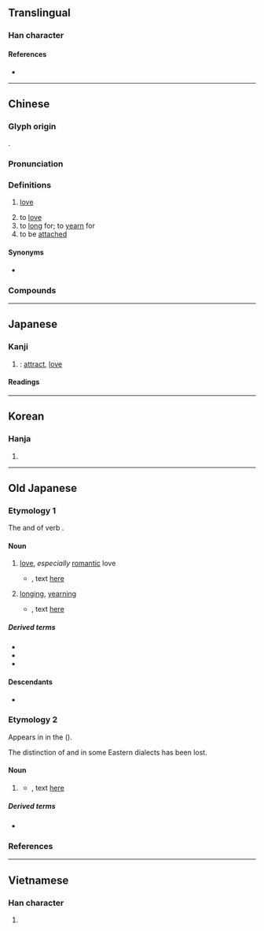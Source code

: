 {{also|恋}}
{{character info/new}}
==Translingual==
{{ja-forms|[[恋]]|[[恋]]|戀}}

===Han character===
{{Han char|rn=61|rad=心|as=19|sn=23|four=22339|canj=VFP|ids=⿱䜌心}}

====References====
* {{Han ref|kx=0409.090|dkj=11504|dj=0751.130|hdz=42372.080|uh=6200|ud=25088|bh=C5CA|bd=50634}}

----

==Chinese==
{{zh-forms|s=恋}}

===Glyph origin===
{{Han etym}}
{{Han compound|䜌|心|t2=heart|c1=p|c2=s|ls=psc}}.

===Pronunciation===
{{zh-pron
|m=liàn
|ma=y
|m-s=
|c=lyun2,lyun5
|c-t=
|g=
|h=pfs=lien
|j=
|mb=
|md=
|mn=loân
|mn-t=luang3
|w=3li
|x=
|mc=y
|oc=y
|cat=n,v
}}

===Definitions===
{{zh-hanzi}}

# [[love]]
#: {{zh-l|戀愛|love}}
# to [[love]]
# to [[long]] for; to [[yearn]] for
# to be [[attach]]ed
#: {{zh-x|留戀|to be reluctant to leave}}

====Synonyms====
* {{zh-l|愛}}

===Compounds===
{{zh-der|戀愛|戀情|同性戀|久戀|三角戀愛|思戀|愛戀|失戀|依戀|單戀|初戀|戀父情結|戀土難移|留戀|戀戀|攀戀|戀新忘舊|戀酒迷花|戀戰|戀枕|戀歌|戀棧|戀舊|擇戀|戀母情結|戀闕|戀酒貪色|戀曲|移情別戀|相戀|懷戀|戀戀不捨|瞻天戀闕|眷戀|犬馬戀主|戀酒貪杯|戀酒貪花|畸戀|戀慕|戀戀難捨|晚戀|熱戀|無心戀棧|戀生惡死|戀人|犬馬之戀|棧戀|戀家|暗戀|耽花戀酒|貼戀|駑馬戀棧|迷戀|網路戀情|繫戀|良醞可戀|自戀|自由戀愛|顧戀|罣戀|貪花戀酒|貪戀|速食戀愛|談戀愛|師生戀}}

----

==Japanese==
{{ja-kanji forms|恋|戀}}

===Kanji===
{{ja-kanji|grade=|rs=心19|shin=恋}}

# {{ja-kyujitai spelling of|恋}}: [[attract]], [[love]]

====Readings====
{{ja-readings
|goon=れん
|kanon=れん
|kun=こい-<こひ-, こい-し.い<こひ-し.い, こ-う<こ-ふ
}}

----

==Korean==

===Hanja===
{{ko-hanja|hangeul=[[련]], [[연]]|eumhun=|mr=ryŏn, yŏn|y=lyen, yen}}

# {{defn|lang=ko|sort=心19}}

----

==Old Japanese==

===Etymology 1===
The {{m|ja|未然形|tr=mizenkei||irrealis form}} and {{m|ja|連用形|tr=ren'yōkei||stem or continuative form}} of verb {{m|ja|戀ふ|tr=ko<sub>1</sub>pu||to [[love]], [[yearn]]}}.

====Noun====
{{head|ojp|noun|tr=ko<sub>1</sub>pi<sub>2</sub>|kana|こひ}}

# [[love]], ''especially'' [[romantic]] love
#* {{RQ:Manyoshu|4|596}}, text [http://jti.lib.virginia.edu/japanese/manyoshu/Man4Yos.html#596 here]
#*: {{ux|ojp|八百日徃濱之沙毛吾'''戀'''二豈不益歟[[沖つ島守|奥嶋守]]|tr=yapoka yuku hama no<sub>2</sub> manago<sub>1</sub> no<sub>2</sub> aga '''ko<sub>1</sub>pi<sub>2</sub>''' ni ani masarazi oki<sub>1</sub> tu simamori|On so vast a shore―that one could walk eight hundred days―would the grains of sand number greater than my '''love''', o guardian of the outer isles?<ref>{{cite-book|1998|Edwin A. Cranston|The Gem-Glistening Cup|edition=illustrated|publisher=Stanford University Press|isbn=0-8047-3157-8|page=570}}</ref>}}
# [[longing]], [[yearning]]
#* {{RQ:Manyoshu|3|325}}, text [http://jti.lib.virginia.edu/japanese/manyoshu/Man3Yos.html#325 here]
#*: {{ux|ojp|明日香河川余藤不去立霧乃念應過'''孤悲'''尓不有國|tr=Asuka-gapa kapayo<sub>2</sub>do<sub>2</sub> sarazu tatu ki<sub>1</sub>ri no<sub>2</sub> omopi<sub>1</sub> sugu beki '''ko<sub>1</sub>pi<sub>2</sub>''' ni aranaku ni}}

=====Derived terms=====
* {{m|ojp|戀し|tr=ko<sub>1</sub>pi<sub>2</sub>si}}
* {{m|ojp|戀す|tr=ko<sub>1</sub>pi<sub>2</sub>su}}
* {{m|ojp|戀の奴|tr=ko<sub>1</sub>pi<sub>2</sub> no yatuko<sub>1</sub>}}

====Descendants====
* {{desc|ja|恋|tr=koi}}

===Etymology 2===
Appears in {{m|ja|東歌|tr=Azuma uta|lit=[[eastern]] [[song]]s}} in the ''{{w|Man'yōshū}}'' ({{circa2|759 {{CE}}|short=1}}).

The distinction of {{IPAfont|⟨-i<sub>1</sub>⟩}} and {{IPAfont|⟨-i<sub>2</sub>⟩}} in some Eastern dialects has been lost. {{rfv-etymology|ojp|sort=こひ}}

====Noun====
{{head|ojp|noun|tr=ko<sub>1</sub>pi<sub>1</sub>|kana|こひ}}

# {{lb|ojp|regional|Central Eastern {{cog|ojp|-}}}} {{n-g|Same as {{l|ojp||コ<sup>甲</sup>ヒ<sup>乙</sup>|tr=ko<sub>1</sub>pi<sub>2</sub>}} above}}
#* {{RQ:Manyoshu|20|4366}}, text [http://jti.lib.virginia.edu/japanese/manyoshu/Man20Yo.html#4366 here]
#*: {{ux|ojp|比多知散思由可牟加里母我阿我'''古比'''乎志留志弖都祁弖伊母尓志良世牟|tr=Pi<sub>1</sub>tati sasi yukamu kari moga aga '''ko<sub>1</sub>pi<sub>1</sub>''' wo sirusite tuge<sub>1</sub>te imo ni sirasemu}}

=====Derived terms=====
* {{m|ojp|戀し|tr=ko<sub>1</sub>pi<sub>1</sub>si}}

===References===
<references/>

----

==Vietnamese==

===Han character===
{{vi-hantu|[[luyến]]|rs=心19}}

# {{defn|lang=vi|sort=心19}}